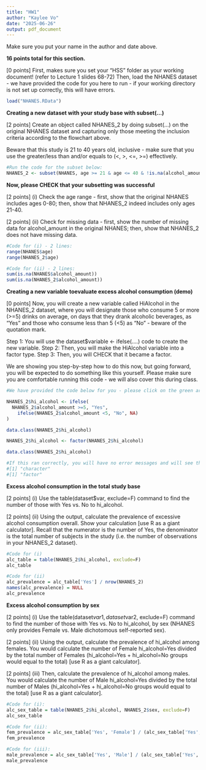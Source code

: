 ```yaml
---
title: "HW1"
author: "Kaylee Vo"
date: "2025-06-26"
output: pdf_document
---
```

Make sure you put your name in the author and date above.

**16 points total for this section.**

[0 points] First, makes sure you set your "HSS" folder as your working document! (refer to Lecture 1 slides 68-72)
Then, load the NHANES dataset - we have provided the code for you here to run - if your working directory
is not set up correctly, this will have errors.

```r
load("NHANES.RData")
```

**Creating a new dataset with your study base with subset(...)**

[2 points] Create an object called NHANES_2 by doing subset(...) on the original NHANES dataset and capturing only those meeting the inclusion criteria according to the flowchart above.

Beware that this study is 21 to 40 years old, inclusive - make sure that you use the greater/less than and/or equals to (<, >, <=, >=) effectively.

```r
#Run the code for the subset below:
NHANES_2 <- subset(NHANES, age >= 21 & age <= 40 & !is.na(alcohol_amount))
```

**Now, please CHECK that your subsetting was successful**

[2 points] (i) Check the age range - first, show that the original NHANES includes ages 0-80; 
then, show that NHANES_2 indeed includes only ages 21-40.

[2 points] (ii) Check for missing data - first, show the number of missing data for alcohol_amount in the original NHANES; then, show that NHANES_2 does not have missing data.

```r
#Code for (i) - 2 lines:
range(NHANES$age)
range(NHANES_2$age)

#Code for (ii) - 2 lines:
sum(is.na(NHANES$alcohol_amount))
sum(is.na(NHANES_2$alcohol_amount))

```
**Creating a new variable toevaluate excess alcohol consumption (demo)**

[0 points] Now, you will create a new variable called HiAlcohol in the NHANES_2 dataset, where you will designate those who consume 5 or more (>=5) drinks on average, on days that they drank alcoholic beverages, as "Yes" and those who consume less than 5 (<5) as "No" - beware of the quotation mark.

Step 1: You will use the dataset$variable <- ifelse(....) code to create the new variable. 
Step 2: Then, you will make the HiAlcohol variable into a factor type.
Step 3: Then, you will CHECK that it became a factor.

We are showing you step-by-step how to do this now, but going forward, you will be expected to do something like this yourself. Please make sure you are comfortable running this code - we will also cover this during class.
```r
#We have provided the code below for you - please click on the green arrow to run it before proceeding.

NHANES_2$hi_alcohol <- ifelse(
  NHANES_2$alcohol_amount >=5, "Yes",
	ifelse(NHANES_2$alcohol_amount <5, "No", NA)
)

data.class(NHANES_2$hi_alcohol)

NHANES_2$hi_alcohol <- factor(NHANES_2$hi_alcohol)

data.class(NHANES_2$hi_alcohol)

#If this ran correctly, you will have no error messages and will see this below:
#[1] "character"
#[1] "factor"
```

**Excess alcohol consumption in the total study base**

[2 points] (i) Use the table(dataset$var, exclude=F) command to find the number of those with Yes vs. No to hi_alcohol.

[2 points] (ii) Using the output, calculate the prevalence of excessive alcohol consumption overall. 
Show your calculation [use R as a giant calculator]. Recall that the numerator is the number of Yes, the denominator is the total number of subjects in the study (i.e. the number of observations in your NHANES_2 dataset).
```r
#Code for (i)
alc_table = table(NHANES_2$hi_alcohol, exclude=F)
alc_table

#Code for (ii)
alc_prevalence = alc_table['Yes'] / nrow(NHANES_2)
names(alc_prevalence) = NULL
alc_prevalence
```

**Excess alcohol consumption by sex**

[2 points] (i) Use the table(dataset$var1, dataset$var2, exclude=F) command to find the number of those with Yes vs. No to hi_alcohol, by sex (NHANES only provides Female vs. Male dichotomous self-reported sex).

[2 points] (ii) Using the output, calculate the prevalence of hi_alcohol among females.
You would calculate the number of Female hi_alcohol=Yes divided by the total number of Females (hi_alcohol=Yes + hi_alcohol=No groups would equal to the total) [use R as a giant calculator].

[2 points] (iii) Then, calculate the prevalence of hi_alcohol among males. 
You would calculate the number of Male hi_alcohol=Yes divided by the total number of Males (hi_alcohol=Yes + hi_alcohol=No groups would equal to the total) [use R as a giant calculator].
```r
#Code for (i):
alc_sex_table = table(NHANES_2$hi_alcohol, NHANES_2$sex, exclude=F)
alc_sex_table

#Code for (ii):
fem_prevalence = alc_sex_table['Yes', 'Female'] / (alc_sex_table['Yes', 'Female'] + alc_sex_table['No', 'Female'])
fem_prevalence

#Code for (iii):
male_prevalence = alc_sex_table['Yes', 'Male'] / (alc_sex_table['Yes', 'Male'] + alc_sex_table['No', 'Male'])
male_prevalence
```
